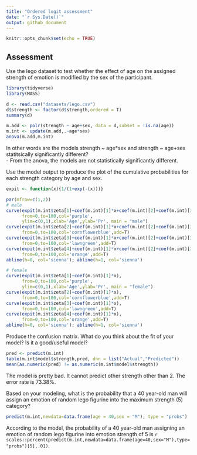 ```yaml
---
title: "Ordered logit assessment"
date: "`r Sys.Date()`"
output: github_document
---
```


```r
knitr::opts_chunk$set(echo = TRUE)
```

## Assessment
Use the lego dataset to test whether the effect of age on the assigned strength of emotion is modified by the sex of the participant.

```r
library(tidyverse)
library(MASS)

d <- read.csv("datasets/lego.csv")
d$strength <- factor(d$strength,ordered = T)
summary(d)
```

```r
m.add <- polr(strength ~ age+sex, data = d,subset = !is.na(age))
m.int <- update(m.add,.~age*sex)
anova(m.add,m.int)
```

In other words are the models strength ~ age*sex and strength ~ age+sex statitsically significantly different?  
 - From the anova, the models are not statistically significantly different.


 Use the model output to produce the plot of the cumulative probabilities for each strength category by age and sex.

```r
expit <- function(x){1/(1+exp(-(x)))}

par(mfrow=c(1,2))
# male
curve(expit(m.int$zeta[1]+coef(m.int)[1]*x+coef(m.int)[2]+coef(m.int)[3]*x),
      from=0,to=100,col='purple',
      ylim=c(0,1),xlab='Age',ylab='Pr', main = "male")
curve(expit(m.int$zeta[2]+coef(m.int)[1]*x+coef(m.int)[2]+coef(m.int)[3]*x),
      from=0,to=100,col='cornflowerblue',add=T)
curve(expit(m.int$zeta[3]+coef(m.int)[1]*x+coef(m.int)[2]+coef(m.int)[3]*x),
      from=0,to=100,col='lawngreen',add=T)
curve(expit(m.int$zeta[4]+coef(m.int)[1]*x+coef(m.int)[2]+coef(m.int)[3]*x),
      from=0,to=100,col='orange',add=T)
abline(h=0, col='sienna'); abline(h=1, col='sienna')

# female
curve(expit(m.int$zeta[1]+coef(m.int)[1]*x),
      from=0,to=100,col='purple',
      ylim=c(0,1),xlab='Age',ylab='Pr', main = "female")
curve(expit(m.int$zeta[2]+coef(m.int)[1]*x),
      from=0,to=100,col='cornflowerblue',add=T)
curve(expit(m.int$zeta[3]+coef(m.int)[1]*x),
      from=0,to=100,col='lawngreen',add=T)
curve(expit(m.int$zeta[4]+coef(m.int)[1]*x),
      from=0,to=100,col='orange',add=T)
abline(h=0, col='sienna'); abline(h=1, col='sienna')

```

Produce the confusion matrix. What do you think about the fit of your model? Is it a good/useful model?

```r
pred <- predict(m.int)
table(m.int$model$strength,pred, dnn = list("Actual","Predicted"))
mean(as.numeric(pred) != as.numeric(m.int$model$strength))
```

The model is pretty bad. It cannot predict other strength other than 2. The error rate is 73.38%.

Based on your modeling, what is the probability that a 40 year-old man will assign an emotion of random lego figurine into the maximum strength (5) category?

```r
predict(m.int,newdata=data.frame(age = 40,sex = "M"), type = "probs")
```

According to the model, the probability of a 40 year-old man assigning an emotion of random lego figurine into emotion strength of 5 is `r scales::percent(predict(m.int,newdata=data.frame(age=40,sex="M"),type="probs")[5],.01)`.